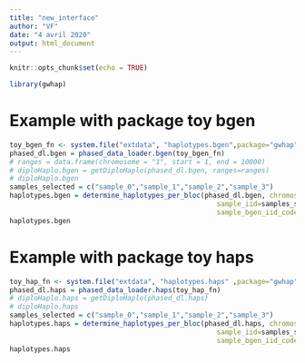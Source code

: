 ```yaml
---
title: "new_interface"
author: "VF"
date: "4 avril 2020"
output: html_document
---
```


```r
knitr::opts_chunk$set(echo = TRUE)
```


```r
library(gwhap)
```

# Example with package toy bgen

```r
toy_bgen_fn <- system.file("extdata", "haplotypes.bgen",package="gwhap", mustWork=TRUE)
phased_dl.bgen = phased_data_loader.bgen(toy_bgen_fn)
# ranges = data.frame(chromosome = "1", start = 1, end = 10000)
# diploHaplo.bgen = getDiploHaplo(phased_dl.bgen, ranges=ranges)
# diploHaplo.bgen
samples_selected = c("sample_0","sample_1","sample_2","sample_3")
haplotypes.bgen = determine_haplotypes_per_bloc(phased_dl.bgen, chromosome="1", start=1, end=1000,
                                                   sample_iid=samples_selected,
                                                   sample_bgen_iid_code=samples_selected)
haplotypes.bgen
```

# Example with package toy  haps

```r
toy_hap_fn <- system.file("extdata", "haplotypes.haps" ,package="gwhap", mustWork=TRUE)
phased_dl.haps = phased_data_loader.haps(toy_hap_fn)
# diploHaplo.haps = getDiploHaplo(phased_dl.haps)
# diploHaplo.haps
samples_selected = c("sample_0","sample_1","sample_2","sample_3")
haplotypes.haps = determine_haplotypes_per_bloc(phased_dl.haps, chromosome="1", start=1, end=4,
                                                   sample_iid=samples_selected,
                                                   sample_bgen_iid_code=samples_selected)
haplotypes.haps
```

